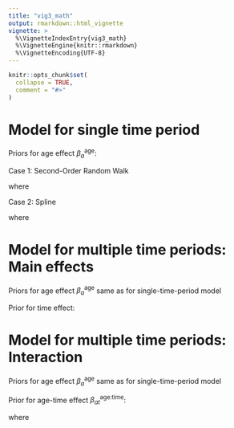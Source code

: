 ```yaml
---
title: "vig3_math"
output: rmarkdown::html_vignette
vignette: >
  %\VignetteIndexEntry{vig3_math}
  %\VignetteEngine{knitr::rmarkdown}
  %\VignetteEncoding{UTF-8}
---
```


```r
knitr::opts_chunk$set(
  collapse = TRUE,
  comment = "#>"
)
```


# Model for single time period

\begin{equation}
  y_a \sim \text{Poisson}(\gamma_a w_a)
\end{equation}

\begin{equation}
  \log \gamma_a = \beta_a^{\text{age}}
\end{equation}

Priors for age effect $\beta_a^{\text{age}}$: 

Case 1: Second-Order Random Walk

\begin{equation}
  \beta_a^{\text{age}} - \beta_{a-1}^{\text{age}} \sim \text{N}\left(\beta_{a-1}^{\text{age}} - \beta_{a-2}^{\text{age}}, \sigma_{\text{age}}^2\right), \quad a = 2, \cdots, A
\end{equation}

where

\begin{equation}
  \sigma_{\text{age}} \sim \text{N}^+(0, s_{\text{age}}^2)
\end{equation}

Case 2: Spline

\begin{align}
  \pmb{\beta}^{\text{age}} & = \pmb{X} \pmb{\alpha} \\
  \alpha_a - \alpha_{a-1} & \sim \text{N}\left(\alpha_{a-1} - \alpha_{a-2}, \sigma_{\text{age}}^2\right)
\end{align}


where

\begin{equation}
  \sigma_{\text{age}} \sim \text{N}^+(0, s_{\text{age}}^2)
\end{equation}


# Model for multiple time periods: Main effects


\begin{align}
  y_{at} & \sim \text{Poisson}(\gamma_{at} w_{at}) \\
  \log \gamma_{at} & = \beta_a^{\text{age}} + \beta_t^{\text{time}}
\end{align}

Priors for age effect $\beta_a^{\text{age}}$ same as for single-time-period model

Prior for time effect:

\begin{equation}
  \beta_t^{\text{time}} \sim \text{N}(0, \sigma_{\text{time}}^2)
\end{equation}

# Model for multiple time periods: Interaction

\begin{align}
  y_{at} & \sim \text{Poisson}(\gamma_{at} w_{at}) \\
  \log \gamma_{at} & = \beta_a^{\text{age}} + \beta_{at}^{\text{age:time}}
\end{align}

Priors for age effect $\beta_a^{\text{age}}$ same as for single-time-period model

Prior for age-time effect $\beta_{at}^{\text{age:time}}$: 

\begin{equation}
  \pmb{\beta}_t^{\text{age:time}} \sim \text{N}(\pmb{\beta}_{t-1}^{\text{age:time}}, \sigma^2 \pmb{\Phi})
\end{equation}
where
\begin{equation}
  \pmb{\Phi} = \begin{bmatrix} 1 & \rho & \rho^2 & \dots & \rho^{T-1} \\
                                 \rho & 1 & \rho & \dots & \rho^{T-2} \\
				 \rho^2 & \rho & 1 & \dots & \rho^{T-3} \\
				 \vdots & \vdots & \vdots & \ddots & \vdots \\
				 \rho^{T-1} & \rho^{T-2} & \rho^{T-3} & \dots & 1 \end{bmatrix}
\end{equation}



